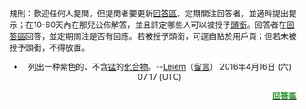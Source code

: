 規則：歡迎任何人提問，但提問者要更新[[Portal:化學/回答區#当前的问题|回答區]]，定期關注回答者，並適時提出提示；在10-60天內在那兒公佈解答，並且評定哪些人可以被授予[[Portal:化學/回答區/模板庫|頭銜]]。回答者在[[Portal:化學/回答區#当前的问题|回答區]]回答，並定期關注是否有回應。若被授予頭銜，可逕自貼於用戶頁；但若未被授予頭銜，不得放置。
<div style="text-align: center;">
<!-- 請在此行之下出題 -->
*列出一种紫色的、不含[[锰|锰]]的[[化合物|化合物]]。--[[User:Leiem|Leiem]]（[[User_talk:Leiem|留言]]） 2016年4月16日 (六) 07:17 (UTC)
<!-- 請在此行之上出題 -->
<div style="text-align: right;">'''[[Portal:化學/回答區#当前的问题|<span style="color: #228B22;">回答區</span>]]'''</div>
</div>